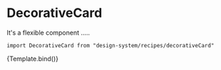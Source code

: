 

<Meta title="Recipes/DecorativeCard" component={DecorativeCard} />

# DecorativeCard

It's a flexible component .....

`import DecorativeCard from "design-system/recipes/decorativeCard"`

<Canvas>
  <Story
    name="Overview - simple"
    args={{
      titleText: "Sterczących uszu",
      illustrationName: "dog",
      count: 40,
      size: "xxlarge",
    }}
  >
    {Template.bind()}
  </Story>
</Canvas>

<ArgsTable />

